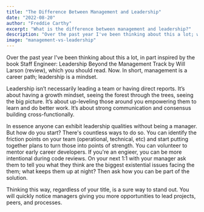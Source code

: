 ```yaml
---
title: "The Difference Between Management and Leadership"
date: "2022-08-20"
author: "Freddie Carthy"
excerpt: "What is the difference between management and leadership?"
description: "Over the past year I've been thinking about this a lot; what is the difference between management and leadership? Can you be a leader without being a manager, and if so, what does that look like?"
image: "management-vs-leadership"
---
```


Over the past year I've been thinking about this a lot, in part inspired by the book Staff Engineer: Leadership Beyond the Management Track by Will Larson (<Link href="staff-engineer-book-review">review</Link>), which you should read. Now. In short, <RandomHighlight>management is a career path; leadership is a mindset</RandomHighlight>.

Leadership isn’t necessarily leading a team or having direct reports. It’s about having a growth mindset, seeing the forest through the trees, <Link href="big-picture-thinking-as-an-engineer">seeing the big picture</Link>. It’s about up-leveling those around you empowering them to learn and do better work. It’s about strong communication and consensus building cross-functionally.

In essence <RandomHighlight>anyone can exhibit leadership qualities without being a manager</RandomHighlight>. But how do you start? There's countless ways to do so. You can identify the friction points on your team (operational, technical, etc) and start putting together plans to turn those into points of strength. You can volunteer to mentor early career developers. If you're an engieer, you can be more intentional during code reviews. On your next 1:1 with your manager ask them to tell you what they think are the biggest existential issues facing the them; what keeps them up at night? Then ask how you can be part of the solution.

Thinking this way, regardless of your title, is a sure way to stand out. <RandomHighlight>You will quickly notice managers giving you more opportunities to lead projects, peers, and processes</RandomHighlight>.
